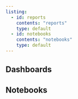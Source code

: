 ```yaml
---
listing:
  - id: reports
    contents: "reports"
    type: default
  - id: notebooks
    contents: "notebooks"
    type: default
---
```


## Dashboards

:::{#reports}
:::

## Notebooks

:::{#notebooks}
:::
